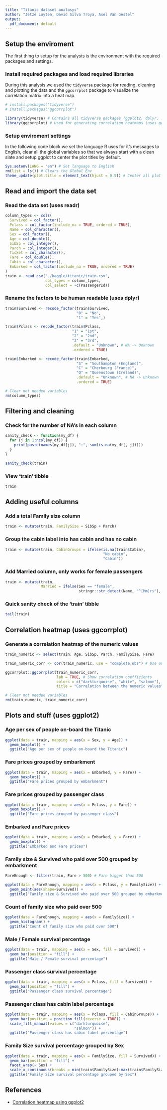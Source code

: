 ```yaml
---
title: "Titanic dataset analasys"
author: "Jetze Luyten, David Silva Troya, Axel Van Gestel"
output:
  pdf_document: default
---
```


## Setup the enviroment
The first thing to setup for the analysts is the environment with the required packages and settings.

### Install required packages and load required libraries
During this analysis we used the `tidyverse` package for reading, cleaning and plotting the data and the `ggcorrplot` package to visualize the correlation matrix into a heat map.
```r
# install.packages("tidyverse")
# install.packages("ggcorrplot")

library(tidyverse) # Contains all tidyverse packages (ggplot2, dplyr, ...)
library(ggcorrplot) # Used for generating correlation heatmaps (uses ggplot2)
```


### Setup enviroment settings
In the following code block we set the language R uses for it's messages to English, clear all the global variables so that we always start with a clean slate and setup ggplot to center the plot titles by default.
```r
Sys.setenv(LANG = "en") # Set language to English
rm(list = ls()) # Clears the Global Env
theme_update(plot.title = element_text(hjust = 0.5)) # Center all plot titles
```



## Read and import the data set
### Read the data set (uses readr)
```r
column_types <- cols(
  Survived = col_factor(),
  Pclass = col_factor(include_na = TRUE, ordered = TRUE),
  Name = col_character(),
  Sex = col_factor(),
  Age = col_double(),
  SibSp = col_integer(),
  Parch = col_integer(),
  Ticket = col_character(),
  Fare = col_double(),
  Cabin = col_character(),
  Embarked = col_factor(include_na = TRUE, ordered = TRUE)
)
train <- read_csv("./kaggle/titanic/train.csv",
                  col_types = column_types,
                  col_select = -c(PassengerId))
```

### Rename the factors to be human readable (uses dplyr)
```r
train$Survived <- recode_factor(train$Survived,
                                "0" = "No",
                                "1" = "Yes",)

train$Pclass <- recode_factor(train$Pclass,
                              "1" = "1st",
                              "2" = "2nd",
                              "3" = "3rd",
                              .default = "Unknown", # NA -> Unknown
                              .ordered = TRUE)

train$Embarked <- recode_factor(train$Embarked,
                                "S" = "Southampton (England)",
                                "C" = "Cherbourg (France)",
                                "Q" = "Queenstown (Ireland)",
                                .default = "Unknown", # NA -> Unknown
                                .ordered = TRUE)

# Clear not needed variables
rm(column_types)
```



## Filtering and cleaning
### Check for the number of NA's in each column
```r
sanity_check <- function(my_df) {
  for (j in 1:ncol(my_df)) {
    print(paste(names(my_df[j]), ":", sum(is.na(my_df[, j]))))
  }
}

sanity_check(train)
```

### View 'train' tibble
```r
train
```



## Adding useful columns
### Add a total Family size column
```r
train <- mutate(train, FamilySize = SibSp + Parch)
```

### Group the cabin label into has cabin and has no cabin
```r
train <- mutate(train, CabinGroups = ifelse(is.na(train$Cabin),
                                            "No cabin",
                                            "Cabin"))
```

### Add Married column, only works for female passengers
```r
train <- mutate(train,
                Married = ifelse(Sex == "female",
                                 stringr::str_detect(Name, "^[Mm]rs"), NA))
```

### Quick sanity check of the 'train' tibble
```r
tail(train)
```



## Correlation heatmap (uses ggcorrplot)
### Generate a correlation heatmap of the numeric values
```r
train_numeric <- select(train, Age, SibSp, Parch, FamilySize, Fare)

train_numeric_corr <- cor(train_numeric, use = "complete.obs") # Use only non NA

ggcorrplot::ggcorrplot(train_numeric_corr,
                       lab = TRUE, # Show correlation coefficients
                       colors = c("darkturquoise", "white", "salmon"),
                       title = "Correlation between the numeric values")

# Clear not needed variables
rm(train_numeric, train_numeric_corr)
```



## Plots and stuff (uses ggplot2)
### Age per sex of people on-board the Titanic
```r
ggplot(data = train, mapping = aes(x = Sex, y = Age)) +
  geom_boxplot() +
  ggtitle("Age per sex of people on-board the Titanic")
```

### Fare prices grouped by embarkment
```r
ggplot(data = train, mapping = aes(x = Embarked, y = Fare)) +
  geom_boxplot() +
  ggtitle("Fare prices grouped by embarkment")
```

### Fare prices grouped by passenger class
```r
ggplot(data = train, mapping = aes(x = Pclass, y = Fare)) +
  geom_boxplot() +
  ggtitle("Fare prices grouped by passenger class")
```

### Embarked and Fare prices
```r
ggplot(data = train, mapping = aes(x = Embarked, y = Fare)) +
  geom_boxplot() +
  ggtitle("Embarked and Fare prices")
```

### Family size & Survived who paid over 500 grouped by embarkment
```r
FareEnough <- filter(train, Fare > 500) # Fare bigger than 500

ggplot(data = FareEnough, mapping = aes(x = Pclass, y = FamilySize)) +
  geom_point(aes(shape=Survived)) +
  ggtitle("Family size & Survived who paid over 500 grouped by embarkment")
```

### Count of family size who paid over 500
```r
ggplot(data = FareEnough, mapping = aes(x = FamilySize)) +
  geom_histogram() +
  ggtitle("Count of family size who paid over 500")
```

### Male / Female survival percentage
```r
ggplot(data = train, mapping = aes(x = Sex, fill = Survived)) +
  geom_bar(position = "fill") +
  ggtitle("Male / Female survival percentage")
```

### Passenger class survival percentage
```r
ggplot(data = train, mapping = aes(x = Pclass, fill = Survived)) +
  geom_bar(position = "fill") +
  ggtitle("Passenger class survival percentage")
```

### Passenger class has cabin label percentage
```r
ggplot(data = train, mapping = aes(x = Pclass, fill = CabinGroups)) +
  geom_bar(position = position_fill(reverse = TRUE)) +
  scale_fill_manual(values = c("darkturquoise",
                               "salmon")) +
  ggtitle("Passenger class has cabin label percentage")
```

### Family Size survival percentage grouped by Sex
```r
ggplot(data = train, mapping = aes(x = FamilySize, fill = Survived)) +
  geom_bar(position = "fill") +
  facet_wrap(~ Sex) +
  scale_x_continuous(breaks = min(train$FamilySize):max(train$FamilySize)) +
  ggtitle("Family Size survival percentage grouped by Sex")
```


## References
* [Correlation heatmap using ggplot2](http://www.sthda.com/english/wiki/ggcorrplot-visualization-of-a-correlation-matrix-using-ggplot2)